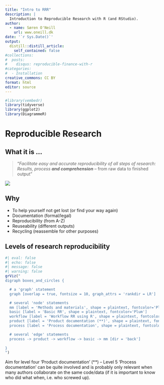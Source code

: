 ```yaml
---
title: "Intro to RRR"
description: |
  Introduction to Reproducible Research with R (and RStudio).
author:
  - name: Søren O'Neill
    url: www.oneill.dk
date: '`r Sys.Date()`'
output:
  distill::distill_article:
    self_contained: false
#collections:
#  posts:
#    disqus: reproducible-finance-with-r
#categories:
#  - Installation
creative_commons: CC BY
format: html
editor: source
---
```


```r
#library(vembedr)
library(tidyverse)
library(ggplot2)
library(DiagrammeR)
```


# Reproducible Research

<!-- -->

## What it is ...

> "_Facilitate easy and accurate reproducibility of all steps of research: Results, process **and comprehension**_ -- from raw data to finished output"

![](gfx/RR/RR_book.jpeg)

## Why

- To help yourself not get lost (or find your way again)
- Documentation (formal/legal)
- Reproducibility (from A-Z)
- Reuseability (different outputs)
- Recycling (reassemble for other purposes)

## Levels of research reproducibility

```r
#| eval: false
#| echo: false
#| message: false
#| warning: false
grViz("
digraph boxes_and_circles {

  # a 'graph' statement
  graph [overlap = true, fontsize = 10, graph_attrs = 'rankdir = LR']

  # several 'node' statements
  mm [label = 'Methods and materials', shape = plaintext, fontcolor='Plum']
  basic [label = 'Basic RR', shape = plaintext, fontcolor='Plum']
  workflow [label = 'Workflow RR using R', shape = plaintext, fontcolor='MediumOrchid']
  product [label = 'Product documentation (**)', shape = plaintext, fontcolor='DarkViolet']
  process [label = 'Process documentation', shape = plaintext, fontcolor='Indigo']

  # several 'edge' statements
  process -> product -> workflow -> basic -> mm [dir = 'back']
  
}
")

```

Aim for level four 'Product documentation' (**) -- Level 5 'Process documentation' can be quite involved and is probably only relevant when many authors collaborate on the same code/data (if it is important to know who did what when, i.e. who screwed up).
    
<script src="https://giscus.app/client.js"
        data-repo="sorenoneill/r4phd"
        data-repo-id="R_kgDOJ9etDQ"
        data-category="Announcements"
        data-category-id="DIC_kwDOJ9etDc4CYApF"
        data-mapping="pathname"
        data-strict="0"
        data-reactions-enabled="0"
        data-emit-metadata="0"
        data-input-position="bottom"
        data-theme="cobalt"
        data-lang="en"
        crossorigin="anonymous"
        async>
</script>